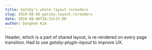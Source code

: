 ```yaml
---
title: Gatsby's whole layout rerenders
slug: 2019-08-06-gatsby-layout-rerenders
date: 2019-08-06T16:23+23:00
author: Donghee Kim
---
```


Header, which is a part of shared layout, is re-rendered on every page
transition. Had to use _gatsby-plugin-layout_ to improve UX.